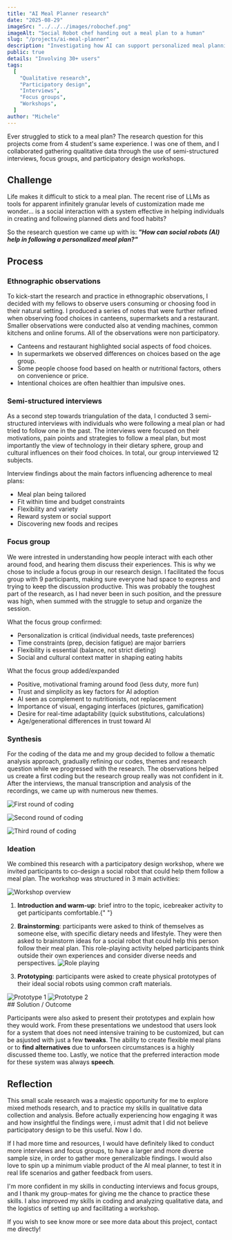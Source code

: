 ```yaml
---
title: "AI Meal Planner research"
date: "2025-08-29"
imageSrc: "../../../images/robochef.png"
imageAlt: "Social Robot chef handing out a meal plan to a human"
slug: "/projects/ai-meal-planner"
description: "Investigating how AI can support personalized meal planning through ethnographies, interviews, focus groups, and participatory workshops."
public: true
details: "Involving 30+ users"
tags:
  [
    "Qualitative research",
    "Participatory design",
    "Interviews",
    "Focus groups",
    "Workshops",
  ]
author: "Michele"
---
```



Ever struggled to stick to a meal plan? The research question for this projects come from 4 student's same experience. I was one of them, and I collaborated gathering qualitative data through the use of semi-structured interviews, focus groups, and participatory design workshops.

## Challenge

Life makes it difficult to stick to a meal plan. The recent rise of LLMs as tools for apparent infinitely granular levels of customization made me wonder... is a social interaction with a system effective in helping individuals in creating and following planned diets and food habits?

So the research question we came up with is: **_"How can social robots (AI) help in following a personalized meal plan?"_**

## Process

### Ethnographic observations

To kick-start the research and practice in ethnographic observations, I decided with my fellows to observe users consuming or choosing food in their natural setting. I produced a series of notes that were further refined when observing food choices in canteens, supermarkets and a restaurant. Smaller observations were conducted also at vending machines, common kitchens and online forums. All of the observations were non participatory.

- Canteens and restaurant highlighted social aspects of food choices.
- In supermarkets we observed differences on choices based on the age group.
- Some people choose food based on health or nutritional factors, others on convenience or price.
- Intentional choices are often healthier than impulsive ones.

### Semi-structured interviews

As a second step towards triangulation of the data, I conducted 3 semi-structured interviews with individuals who were following a meal plan or had tried to follow one in the past. The interviews were focused on their motivations, pain points and strategies to follow a meal plan, but most importantly the view of technology in their dietary sphere, group and cultural influences on their food choices. In total, our group interviewed 12 subjects.

Interview findings about the main factors influencing adherence to meal plans:

- Meal plan being tailored
- Fit within time and budget constraints
- Flexibility and variety
- Reward system or social support
- Discovering new foods and recipes

### Focus group

We were intrested in understanding how people interact with each other around food, and hearing them discuss their experiences. This is why we chose to include a focus group in our research design. I facilitated the focus group with 9 participants, making sure everyone had space to express and trying to keep the discussion productive. This was probably the toughest part of the research, as I had never been in such position, and the pressure was high, when summed with the struggle to setup and organize the session.

What the focus group confirmed:

- Personalization is critical (individual needs, taste preferences)
- Time constraints (prep, decision fatigue) are major barriers
- Flexibility is essential (balance, not strict dieting)
- Social and cultural context matter in shaping eating habits

What the focus group added/expanded

- Positive, motivational framing around food (less duty, more fun)
- Trust and simplicity as key factors for AI adoption
- AI seen as complement to nutritionists, not replacement
- Importance of visual, engaging interfaces (pictures, gamification)
- Desire for real-time adaptability (quick substitutions, calculations)
- Age/generational differences in trust toward AI

### Synthesis

For the coding of the data me and my group decided to follow a thematic analysis approach, gradually refining our codes, themes and research question while we progressed with the research.
The observations helped us create a first coding but the research group really was not confident in it. After the interviews, the manual transcription and analysis of the recordings, we came up with numerous new themes.

<img
  src={firstCoding}
  alt="First round of coding"
  title="First round of coding"
  caption="First round of coding"
/>

<img
  src={secondCoding}
  alt="Second round of coding"
  title="Second round of coding"
  caption="Second round of coding"
/>

<img
  src={thirdCoding}
  alt="Third round of coding"
  title="Third round of coding"
  caption="Third round of coding"
/>

### Ideation

We combined this research with a participatory design workshop, where we invited participants to co-design a social robot that could help them follow a meal plan. The workshop was structured in 3 main activities:

<img
  src={workshopOverview}
  alt="Workshop overview"
  title="Workshop overview"
  caption="Workshop overview"
/>
1. **Introduction and warm-up**: brief intro to the topic, icebreaker activity to
get participants comfortable.{" "}

2. **Brainstorming**: participants were asked to think of themselves as someone else, with specific dietary needs and lifestyle. They were then asked to brainstorm ideas for a social robot that could help this person follow their meal plan. This role-playing activity helped participants think outside their own experiences and consider diverse needs and perspectives.
   <img
     src={rolePlaying}
     alt="Role playing"
     title="Role playing"
     caption="Role playing"
   />
3. **Prototyping**: participants were asked to create physical prototypes of their ideal social robots using common craft materials.

<div
  style={{
    display: "flex",
    flexDirection: "row",
    gap: "20px",
    alignItems: "center",
    img: { margin: 0 },
  }}
>
  <img
    src={prototype1}
    alt="Prototype 1"
    title="Prototype 1"
    caption="Prototype 1"
  />
  <img
    src={prototype2}
    alt="Prototype 2"
    title="Prototype 2"
    caption="Prototype 2"
  />
</div>
## Solution / Outcome

Participants were also asked to present their prototypes and explain how they would work.
From these presentations we undestood that users look for a system that does not need intensive training to be customized, but can be asjusted with just a few **tweaks**. The ability to create flexible meal plans or to **find alternatives** due to unforseen circumstances is a highly discussed theme too. Lastly, we notice that the preferred interaction mode for these system was always **speech**.

## Reflection

This small scale research was a majestic opportunity for me to explore mixed methods research, and to practice my skills in qualitative data collection and analysis. Before actually experiencing how engaging it was and how insightful the findings were, i must admit that I did not believe participatory design to be this useful. Now I do.

If I had more time and resources, I would have definitely liked to conduct more interviews and focus groups, to have a larger and more diverse sample size, in order to gather more generalizable findings. I would also love to spin up a minimum viable product of the AI meal planner, to test it in real life scenarios and gather feedback from users.

I'm more confident in my skills in conducting interviews and focus groups, and I thank my group-mates for giving me the chance to practice these skills. I also improved my skills in coding and analyzing qualitative data, and the logistics of setting up and facilitating a workshop.

If you wish to see know more or see more data about this project, contact me directly!
